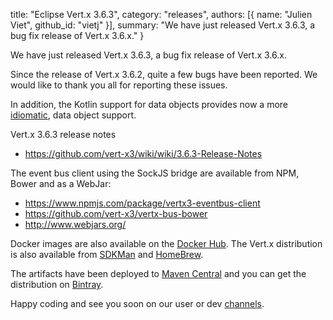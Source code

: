   title: "Eclipse Vert.x 3.6.3",
  category: "releases",
  authors: [{
    name: "Julien Viet",
    github_id: "vietj"
  }],
  summary: "We have just released Vert.x 3.6.3, a bug fix release of Vert.x 3.6.x."
}

We have just released Vert.x 3.6.3, a bug fix release of Vert.x 3.6.x.

Since the release of Vert.x 3.6.2, quite a few bugs have been reported. We would like to thank you all for reporting these issues.

In addition, the Kotlin support for data objects provides now a more [idiomatic](https://github.com/vert-x3/vertx-lang-kotlin/issues/103),
data object support.

Vert.x 3.6.3 release notes

* https://github.com/vert-x3/wiki/wiki/3.6.3-Release-Notes

The event bus client using the SockJS bridge are available from NPM, Bower and as a WebJar:

* https://www.npmjs.com/package/vertx3-eventbus-client
* https://github.com/vert-x3/vertx-bus-bower
* http://www.webjars.org/

Docker images are also available on the [Docker Hub](https://hub.docker.com/u/vertx/). The Vert.x distribution is also available from [SDKMan](http://sdkman.io/index.html) and [HomeBrew](http://brew.sh/).

The artifacts have been deployed to [Maven Central](http://search.maven.org/#search%7Cga%7C1%7Cg%3A%22io.vertx%22%20AND%20v%3A%223.6.3%22) and you can get the distribution on [Bintray](https://bintray.com/vertx/downloads/distribution/3.6.3/view).

Happy coding and see you soon on our user or dev [channels](https://vertx.io/community).
